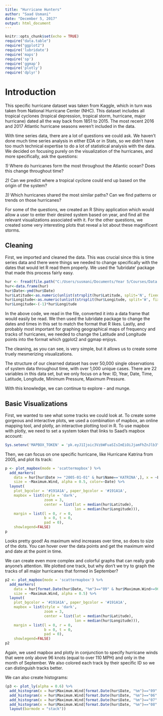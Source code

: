 ---
title: "Hurricane Hunters"
author: "Saad Usmani"
date: "December 5, 2017"
output: html_document
---

```{r setup, include=FALSE}
knitr::opts_chunk$set(echo = TRUE)
require("data.table")
require("ggplot2")
require('lubridate')
require('maps')
require('sp')
require('ggmap')
require('plotly')
require('dplyr')
```

# Introduction

This specific hurricane dataset was taken from Kaggle, which in turn was taken from National Hurricane Center (NHC). This dataset includes all tropical cyclones (tropical depression, tropical storm, hurricane, major hurricane) dated all the way back from 1851 to 2015. The most recent 2016 and 2017 Atlantic hurricane seasons weren't included in the data.

With time series data, there are a lot of questions we could ask. We haven't done much time series analysis in either EDA or in Stats, so we didn't have too much technical expertise to do a lot of statistical analysis with the data. We decided on focusing purely on the visualization of the hurricanes, and more specifically, ask the questions:

*1)* Where do hurricanes form the most throughout the Atlantic ocean? Does this change throughout time?

*2)* Can we predict where a tropical cyclone could end up based on the origin of the system?

*3)* Which hurricanes shared the most similar paths? Can we find patterns or trends on those hurricanes?

For some of the questions, we created an R Shiny application which would allow a user to enter their desired system based on year, and find all the relevant visualizations associated with it. For the other questions, we created some very interesting plots that reveal a lot about these magnificent storms. 

## Cleaning

First, we imported and cleaned the data. This was crucial since this is time series data and there were things we needed to change specifically with the dates that would let R read them properly. We used the 'lubridate' package that made this process fairly easy. 

```{r}
hur <- fread(file.path("C:/Users/susmani/Documents/Year 5/Courses/Data Munging/GroupProject2/hurricane.csv"),na.strings = c("PrivacySuppressed", "NULL"))
hur<-data.frame(hur)
hur$Date<-ymd(hur$Date)
hur$Latitude<-as.numeric(unlist(strsplit(hur$Latitude, split='N', fixed=TRUE)))
hur$Longitude<-as.numeric(unlist(strsplit(hur$Longitude, split='W', fixed=TRUE)))
hur$Longitude<-(-1)*hur$Longitude
```

In the above code, we read in the file, converted it into a data frame that would easily be read. We then used the lubridate package to change the dates and times in this set to match the format that R likes. Lastly, and probably most important for graphing geographical maps of frequency and tracks of hurricanes, we needed to change the Latitude and Longitude points into the format which ggplot2 and ggmap enjoys. 

The cleaning, as you can see, is very simple, but it allows us to create some truely mesmerizing visualizations. 

The structure of our clearned dataset has over 50,000 single observations of system data throughout time, with over 1,000 unique cases. There are 22 variables in this data set, but we only focus on a few: ID, Year, Date, Time, Latitude, Longitude, Minimum Pressure, Maximum Pressure.

With this knowledge, we can continue to explore - and munge. 

## Basic Visualizations

First, we wanted to see what some tracks we could look at. To create some gorgeous and interactive plots, we used a combination of mapbox, an online mapping tool, and plotly, an interactive plotting tool in R. To use mapbox with plotly, we need to set a system token that links to Saad's mapbox account:

```{r}
Sys.setenv('MAPBOX_TOKEN' = 'pk.eyJ1Ijoic3VzbWFuaSIsImEiOiJjamFhZnJlb3YwczdmMzJxaXlmcHJ0ZGZ2In0.vdCC--CzL7cM-XsG8yCrFw')
```

Then, we can focus on one specific hurricane, like Hurricane Katrina from 2005, and plot its track:

```{r}
p <- plot_mapbox(mode = 'scattermapbox') %>%
  add_markers(
    data = hur[hur$Date >= "2005-01-01" & hur$Name=='KATRINA',], x = ~Longitude, y = ~Latitude, text=~paste('Name: ', Name, '<br>Max Wind:', Maximum.Wind, '<br>Date: ', Date), split=~Name,
    size = ~Maximum.Wind, alpha = 0.5, color=~Date) %>%
  layout(
    plot_bgcolor = '#191A1A', paper_bgcolor = '#191A1A',
    mapbox = list(style = 'dark',
                  zoom = 3,
                  center = list(lat = median(hur$Latitude),
                                lon = median(hur$Longitude))),
    margin = list(l = 0, r = 0,
                  b = 0, t = 0,
                  pad = 0),
    showlegend=FALSE)
p
```


Looks pretty good! As maximum wind increases over time, so does to size of the dots. You can hover over the data points and get the maximum wind and date at the point in time. 

We can create even more complex and colorful graphs that can really grab anyone's attention. We plotted one track, but why don't we try to graph the tracks of all major hurricanes that formed in September?

```{r}
p2 <- plot_mapbox(mode = 'scattermapbox') %>%
  add_markers(
    data = hur[format.Date(hur$Date, "%m")=="09" & hur$Maximum.Wind>=96,], x = ~Longitude, y = ~Latitude, text=~paste('Name: ', Name, '<br>Max Wind:', Maximum.Wind, '<br>Date: ', Date), color=~ID,
    size = ~Maximum.Wind, alpha = 0.5) %>%
  layout(
    plot_bgcolor = '#191A1A', paper_bgcolor = '#191A1A',
    mapbox = list(style = 'dark',
                  zoom = 3,
                  center = list(lat = median(hur$Latitude),
                                lon = median(hur$Longitude))),
    margin = list(l = 0, r = 0,
                  b = 0, t = 0,
                  pad = 0),
    showlegend=FALSE)
p2
```

Again, we used mapbox and plotly in conjunction to specify hurricane winds that were only above 96 knots (equal to over 110 MPH) and only in the month of September. We also colored each track by their specific ID so we can distinguish tracks better. 

We can also create histograms:

```{r}
(p3 <- plot_ly(alpha = 0.6) %>%
  add_histogram(x = hur$Maximum.Wind[format.Date(hur$Date, "%m")=="09" & hur$Maximum.Wind>0], name = 'September', autobinx=TRUE) %>%
  add_histogram(x = hur$Maximum.Wind[format.Date(hur$Date, "%m")=="06" & hur$Maximum.Wind>0], name = 'June') %>%
  add_histogram(x = hur$Maximum.Wind[format.Date(hur$Date, "%m")=="07" & hur$Maximum.Wind>0], name = 'July') %>%
  add_histogram(x = hur$Maximum.Wind[format.Date(hur$Date, "%m")=="08" & hur$Maximum.Wind>0], name = 'August') %>%
  layout(barmode = "stack"))
```


